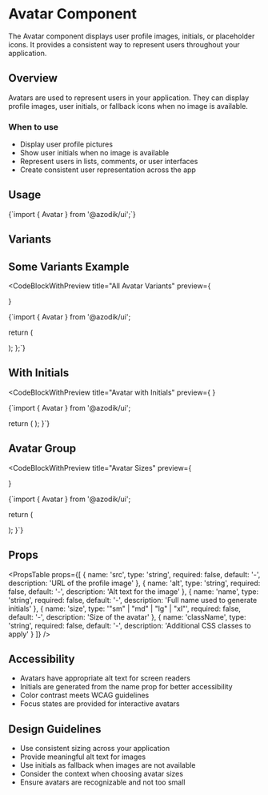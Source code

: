 
# Avatar Component

The Avatar component displays user profile images, initials, or placeholder icons. It provides a consistent way to represent users throughout your application.

## Overview

Avatars are used to represent users in your application. They can display profile images, user initials, or fallback icons when no image is available.

### When to use
- Display user profile pictures
- Show user initials when no image is available
- Represent users in lists, comments, or user interfaces
- Create consistent user representation across the app

## Usage

<CodeBlock language="tsx">
{`import { Avatar } from '@azodik/ui';`}
</CodeBlock>

## Variants

<ComponentRenderer componentName="avatar" />

## Some Variants Example

<CodeBlockWithPreview 
  title="All Avatar Variants"
  preview={
    <div className="space-y-4">
      <Avatar name="Henna Morris" size="sm" initials="HM"/>
      <Avatar name="Shane John" size="md" initials="SJ"/>
      <Avatar name="Pedro Pascal" size="lg" initials="PP"/>
      <Avatar name="Alice Brown" size="xl" initials="AB" />
    </div>
  }
>
{`import { Avatar } from '@azodik/ui';

  return (
    <div className="space-y-4">
      <Avatar 
        src="/path/to/image.jpg"
        alt="John Doe"
        size="md"
      />
      <Avatar name="Jane Smith" size="lg" />
      <Avatar name="Bob Wilson" size="sm" />
    </div>
  );
};`}
</CodeBlockWithPreview>

## With Initials

<CodeBlockWithPreview 
  title="Avatar with Initials"
  preview={
    <Avatar 
      name="John Doe"
      size="lg"
      initials="JD"
    />
  }
>
{`import { Avatar } from '@azodik/ui';

  return (
    <Avatar 
      name="John Doe"
      size="lg"
    />
  );
}`}
</CodeBlockWithPreview>

## Avatar Group

<CodeBlockWithPreview 
  title="Avatar Sizes"
  preview={
    <div className="flex items-center gap-4">
      <AvatarGroup max={3}>
        <Avatar size="md" initials="A" />
        <Avatar size="md" initials="B" />
        <Avatar size="md" initials="C" />
        <Avatar size="md" initials="D" />
        <Avatar size="md" initials="E" />
        <Avatar size="md" initials="F" />
      </AvatarGroup>
    </div>
  }
>
{`import { Avatar } from '@azodik/ui';

  return (
    <div className="flex items-center gap-4">
      <Avatar name="John Doe" size="sm" />
      <Avatar name="Jane Smith" size="md" />
      <Avatar name="Bob Wilson" size="lg" />
      <Avatar name="Alice Brown" size="xl" />
    </div>
  );
}`}
</CodeBlockWithPreview>

## Props

<PropsTable props={[
  {
    name: 'src',
    type: 'string',
    required: false,
    default: '-',
    description: 'URL of the profile image'
  },
  {
    name: 'alt',
    type: 'string',
    required: false,
    default: '-',
    description: 'Alt text for the image'
  },
  {
    name: 'name',
    type: 'string',
    required: false,
    default: '-',
    description: 'Full name used to generate initials'
  },
  {
    name: 'size',
    type: '"sm" | "md" | "lg" | "xl"',
    required: false,
    default: '-',
    description: 'Size of the avatar'
  },
  {
    name: 'className',
    type: 'string',
    required: false,
    default: '-',
    description: 'Additional CSS classes to apply'
  }
]} />

## Accessibility

- Avatars have appropriate alt text for screen readers
- Initials are generated from the name prop for better accessibility
- Color contrast meets WCAG guidelines
- Focus states are provided for interactive avatars

## Design Guidelines

- Use consistent sizing across your application
- Provide meaningful alt text for images
- Use initials as fallback when images are not available
- Consider the context when choosing avatar sizes
- Ensure avatars are recognizable and not too small